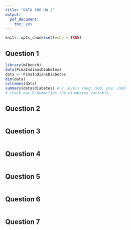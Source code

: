 ```yaml
---
title: "DATA 606 HW 2"
output: 
  pdf_document: 
    toc: yes
---
```


```r
knitr::opts_chunk$set(echo = TRUE)
```

## Question 1
```r
library(mlbench)
data(PimaIndiansDiabetes)
data <- PimaIndiansDiabetes
dim(data)
colnames(data)
summary(data$diabetes) # 2 levels (neg: 500, pos: 268)
# Check how R dummifies the diuabetes variable
```

## Question 2
```r

```

## Question 3
```r

```


## Question 4
```r

```


## Question 5
```r

```


## Question 6
```r

```


## Question 7
```r

```
